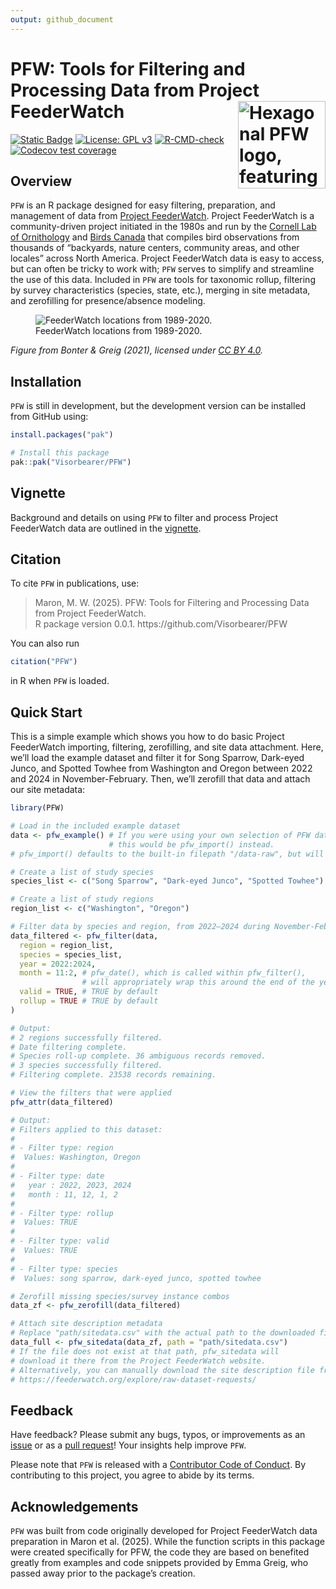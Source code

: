 ```yaml
---
output: github_document
---
```


# PFW: Tools for Filtering and Processing Data from Project FeederWatch <img src="man/figures/logo.png" align="right" width=140 alt="Hexagonal PFW logo, featuring a Dark-eyed Junco with a seed in its beak."/>

<!-- badges: start -->
[![Static
Badge](https://www.repostatus.org/badges/latest/wip.svg)](https://www.repostatus.org/#wip)
[![License: GPL
v3](https://img.shields.io/badge/License-GPL%20v3-blue.svg)](http://www.gnu.org/licenses/gpl-3.0)
[![R-CMD-check](https://github.com/Visorbearer/PFW/actions/workflows/R-CMD-check.yaml/badge.svg)](https://github.com/Visorbearer/PFW/actions/workflows/R-CMD-check.yaml)
[![Codecov test coverage](https://codecov.io/gh/Visorbearer/PFW/graph/badge.svg)](https://app.codecov.io/gh/Visorbearer/PFW)
<!-- badges: end -->

## Overview

`PFW` is an R package designed for easy filtering, preparation, 
and management of data from [Project FeederWatch](https://feederwatch.org/). 
Project FeederWatch is a community-driven project initiated in the 1980s
and run by the [Cornell Lab of Ornithology](https://www.birds.cornell.edu/) and [Birds Canada](https://www.birdscanada.org/)
that compiles bird observations from thousands of "backyards, nature centers, 
community areas, and other locales" across North America. Project FeederWatch data is easy to access, 
but can often be tricky to work with; `PFW` serves to simplify and streamline the use of this data. 
Included in `PFW` are tools for taxonomic rollup, filtering by survey characteristics 
(species, state, etc.), merging in site metadata, and zerofilling for presence/absence modeling.

![FeederWatch locations from 1989-2020.](man/figures/feederwatch_map.jpg)

*Figure from Bonter & Greig (2021), licensed under [CC BY 4.0](https://creativecommons.org/licenses/by/4.0/).*

## Installation

`PFW` is still in development, but the development version can be installed from GitHub using:

```r
install.packages("pak")

# Install this package
pak::pak("Visorbearer/PFW")
```

## Vignette

Background and details on using `PFW` to filter and process Project FeederWatch data are outlined in the [vignette](https://Visorbearer.github.io/PFW/articles/PFW.html).

## Citation

To cite `PFW` in publications, use:

> Maron, M. W. (2025). PFW: Tools for Filtering and Processing Data from Project FeederWatch.  
> R package version 0.0.1. https://github.com/Visorbearer/PFW

You can also run

```r
citation("PFW")
```

in R when `PFW` is loaded.

## Quick Start

This is a simple example which shows you how to do basic Project FeederWatch importing, filtering, zerofilling, and site data attachment.
Here, we'll load the example dataset and filter it for Song Sparrow, Dark-eyed Junco, and Spotted Towhee from Washington
and Oregon between 2022 and 2024 in November-February. Then, we'll zerofill that data and attach our site metadata:

```r
library(PFW)

# Load in the included example dataset
data <- pfw_example() # If you were using your own selection of PFW data, 
                      # this would be pfw_import() instead.
# pfw_import() defaults to the built-in filepath "/data-raw", but will accept a different filepath.

# Create a list of study species
species_list <- c("Song Sparrow", "Dark-eyed Junco", "Spotted Towhee")

# Create a list of study regions
region_list <- c("Washington", "Oregon")

# Filter data by species and region, from 2022–2024 during November-February
data_filtered <- pfw_filter(data,
  region = region_list,
  species = species_list,
  year = 2022:2024,
  month = 11:2, # pfw_date(), which is called within pfw_filter(), 
                # will appropriately wrap this around the end of the year.
  valid = TRUE, # TRUE by default
  rollup = TRUE # TRUE by default
)

# Output:
# 2 regions successfully filtered.
# Date filtering complete.
# Species roll-up complete. 36 ambiguous records removed.
# 3 species successfully filtered.
# Filtering complete. 23538 records remaining.

# View the filters that were applied
pfw_attr(data_filtered)

# Output:
# Filters applied to this dataset:
#
# - Filter type: region 
#  Values: Washington, Oregon 
#
# - Filter type: date 
#   year : 2022, 2023, 2024 
#   month : 11, 12, 1, 2 
#
# - Filter type: rollup 
#  Values: TRUE 
#
# - Filter type: valid 
#  Values: TRUE 
#
# - Filter type: species 
#  Values: song sparrow, dark-eyed junco, spotted towhee 

# Zerofill missing species/survey instance combos
data_zf <- pfw_zerofill(data_filtered)

# Attach site description metadata
# Replace "path/sitedata.csv" with the actual path to the downloaded file
data_full <- pfw_sitedata(data_zf, path = "path/sitedata.csv")
# If the file does not exist at that path, pfw_sitedata will
# download it there from the Project FeederWatch website.
# Alternatively, you can manually download the site description file from:
# https://feederwatch.org/explore/raw-dataset-requests/
```

## Feedback

Have feedback? Please submit any bugs, typos, or improvements as an [issue](https://github.com/Visorbearer/PFW/issues) or as a [pull request](https://github.com/Visorbearer/PFW/pulls)!
Your insights help improve `PFW`. 

Please note that `PFW` is released with a [Contributor Code of Conduct](https://Visorbearer.github.io/PFW/CODE_OF_CONDUCT.html). By contributing to this project, you agree to abide by its terms.

## Acknowledgements

`PFW` was built from code originally developed for Project FeederWatch data preparation in Maron et al. (2025). 
While the function scripts in this package were created specifically for PFW, the code they are based on 
benefited greatly from examples and code snippets provided by Emma Greig, who passed away prior to the 
package's creation.
